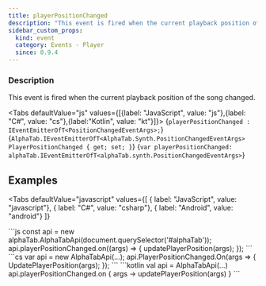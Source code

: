 ```yaml
---
title: playerPositionChanged
description: "This event is fired when the current playback position of the song changed."
sidebar_custom_props:
  kind: event
  category: Events - Player
  since: 0.9.4
---
```



<SinceBadge since="0.9.4" />

### Description
This event is fired when the current playback position of the song changed.

<Tabs defaultValue="js" values={[{label: "JavaScript", value: "js"},{label: "C#", value: "cs"},{label:"Kotlin", value: "kt"}]}>
<TabItem value="js">
<CodeBlock language="ts">{`playerPositionChanged : IEventEmitterOfT<PositionChangedEventArgs>;`}</CodeBlock>
</TabItem>
<TabItem value="cs">
<CodeBlock language="csharp">{`AlphaTab.IEventEmitterOfT<AlphaTab.Synth.PositionChangedEventArgs> PlayerPositionChanged { get; set; }`}</CodeBlock>
</TabItem>
<TabItem value="kt">
<CodeBlock language="kotlin">{`var playerPositionChanged: alphaTab.IEventEmitterOfT<alphaTab.synth.PositionChangedEventArgs>`}</CodeBlock>
</TabItem>
</Tabs>


## Examples

<Tabs
    defaultValue="javascript"
    values={[
      { label: "JavaScript", value: "javascript"},
      { label: "C#", value: "csharp"},
      { label: "Android", value: "android"}
    ]}
>
<TabItem value="javascript">
```js
const api = new alphaTab.AlphaTabApi(document.querySelector('#alphaTab'));
api.playerPositionChanged.on((args) => {
    updatePlayerPosition(args);
});
```
</TabItem>
<TabItem value="csharp">
```cs
var api = new AlphaTabApi<MyControl>(...);
api.PlayerPositionChanged.On(args =>
{
    UpdatePlayerPosition(args);
});
```
</TabItem>
<TabItem value="android">
```kotlin
val api = AlphaTabApi<MyControl>(...)
api.playerPositionChanged.on { args ->
    updatePlayerPosition(args)
}
```
</TabItem>
</Tabs>
